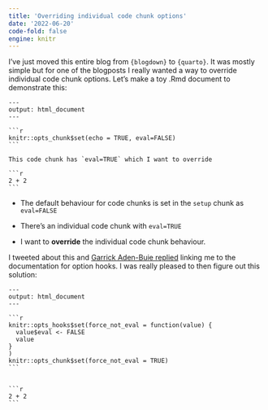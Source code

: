 ```yaml
---
title: 'Overriding individual code chunk options'
date: '2022-06-20'
code-fold: false
engine: knitr
---
```


I've just moved this entire blog from `{blogdown}` to `{quarto}`. It was mostly simple but for one of the blogposts I really wanted a way to override individual code chunk options. Let's make a toy .Rmd document to demonstrate this:

````verbatim
---
output: html_document
---
  
```r
knitr::opts_chunk$set(echo = TRUE, eval=FALSE)
```

This code chunk has `eval=TRUE` which I want to override

```r
2 + 2
```

````

- The default behaviour for code chunks is set in the `setup` chunk as `eval=FALSE`

- There's an individual code chunk with `eval=TRUE`

- I want to **override** the individual code chunk behaviour.

I tweeted about this and [Garrick Aden-Buie replied](https://twitter.com/grrrck/status/1538925669756944384?s=20&t=2Wh8cPaoSIgCwhD7yxUlOg) linking me to the documentation for option hooks. I was really pleased to then figure out this solution:

````verbatim
---
output: html_document
---

```r
knitr::opts_hooks$set(force_not_eval = function(value) {
  value$eval <- FALSE
  value
}
)
knitr::opts_chunk$set(force_not_eval = TRUE)
```


```r
2 + 2
```
````


